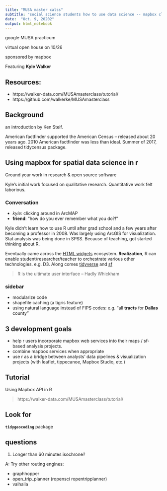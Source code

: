 ```yaml
---
title: "MUSA master calss"
subtitle: "social science students how to use data science -- mapbox class with Kyle Walker"
date:  "Oct. 9, 20202"
output: html_notebook
---
```


google MUSA practicum

virtual open house on 10/26

sponsored by mapbox

Featuring **Kyle Walker**

## Resources:

- https://walker-data.com/MUSAmasterclass/tutorial/
- https://github.com/walkerke/MUSAmasterclass


## Background

an introduction by Ken Steif.

American factfinder supported the American Census -- released about 20 years ago.  2010 American factfinder was less than ideal.  Summer of 2017, released tidycensus package.


## Using mapbox for spatial data science in r

Ground your work in research & open source software

Kyle's initial work focused on qualitative research.  Quantitative work felt laborious.

### Conversation

- _kyle_:  clicking around in ArcMAP
- **friend**:  "how do you ever remember what you do?!"

Kyle didn't learn how to use R until after grad school and a few years after becoming a professor in 2008.  Was largely using ArcGIS for visualization.  Stat analysis was being done in SPSS.  Because of teaching, got started thinking about R.  

Eventually came across the [HTML widgets](http://www.htmlwidgets.org/) ecosystem.  **Realization**, R can enable student/researcher/teacher to orchestrate various other technologies.  e.g. D3.  Along comes [tidyverse](https://tidyverse.org) and [sf](https://r-spatial.github.io/sf/)

> R is the ultimate user interface -- Hadly Whickham

### sidebar

- modularize code
- shapefile caching  (a tigris feature)
- using natural language instead of FIPS codes:  e.g. "all **tracts** for **Dallas** county"

## 3 development goals

- help r users incorporate mapbox web services into their maps / sf-based analysis projects.
- combine mapbox services when appropriate
- use r as a bridge between analysts' data pipelines & visualization projects (with leaflet, tippecanoe, Mapbox Studio, etc.)

## Tutorial

Using Mapbox API in R

> https://walker-data.com/MUSAmasterclass/tutorial/



## Look for

**`tidygeocoding`** package


## questions

1. Longer than 60 minutes isochrone?

A:  Try other routing engines:

- graphhopper
- open_trip_planner  (ropensci ropentripplanner)
- valhalla


